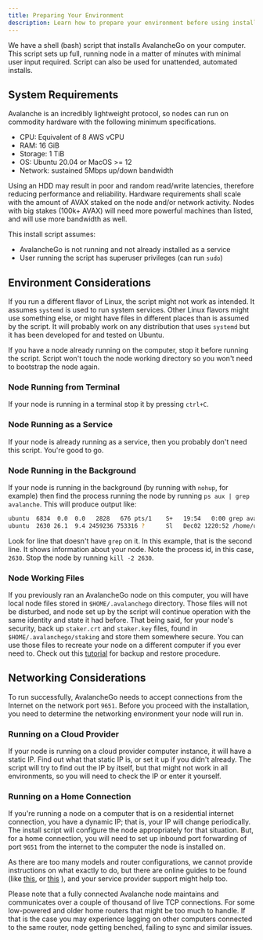 ```yaml
---
title: Preparing Your Environment
description: Learn how to prepare your environment before using install script.
---
```


We have a shell (bash) script that installs AvalancheGo on your computer. This script sets up full, running node in a matter of minutes with minimal user input required. Script can also be used for unattended, automated installs.

System Requirements[​](#system-requirements "Direct link to heading")
---------------------------------------------------------------------

Avalanche is an incredibly lightweight protocol, so nodes can run on commodity hardware with the following minimum specifications.

- CPU: Equivalent of 8 AWS vCPU
- RAM: 16 GiB
- Storage: 1 TiB
- OS: Ubuntu 20.04 or MacOS >= 12
- Network: sustained 5Mbps up/down bandwidth

<Callout type="warn">
Using an HDD may result in poor and random read/write latencies, therefore reducing performance and reliability.
</Callout>

<Callout title="Note">
Hardware requirements shall scale with the amount of AVAX staked on the node and/or network activity. Nodes with big stakes (100k+ AVAX) will need more powerful machines than listed, and will use more bandwidth as well.
</Callout>

This install script assumes:

- AvalancheGo is not running and not already installed as a service
- User running the script has superuser privileges (can run `sudo`)

Environment Considerations[​](#environment-considerations "Direct link to heading")
-----------------------------------------------------------------------------------

If you run a different flavor of Linux, the script might not work as intended. It assumes `systemd` is used to run system services. Other Linux flavors might use something else, or might have files in different places than is assumed by the script. It will probably work on any distribution that uses `systemd` but it has been developed for and tested on Ubuntu.

If you have a node already running on the computer, stop it before running the script. Script won't touch the node working directory so you won't need to bootstrap the node again.

### Node Running from Terminal[​](#node-running-from-terminal "Direct link to heading")

If your node is running in a terminal stop it by pressing `ctrl+C`.

### Node Running as a Service[​](#node-running-as-a-service "Direct link to heading")

If your node is already running as a service, then you probably don't need this script. You're good to go.

### Node Running in the Background[​](#node-running-in-the-background "Direct link to heading")

If your node is running in the background (by running with `nohup`, for example) then find the process running the node by running `ps aux | grep avalanche`. This will produce output like:

```bash
ubuntu  6834  0.0  0.0   2828   676 pts/1    S+   19:54   0:00 grep avalanche
ubuntu  2630 26.1  9.4 2459236 753316 ?      Sl   Dec02 1220:52 /home/ubuntu/build/avalanchego
```

Look for line that doesn't have `grep` on it. In this example, that is the second line. It shows information about your node. Note the process id, in this case, `2630`. Stop the node by running `kill -2 2630`.

### Node Working Files[​](#node-working-files "Direct link to heading")

If you previously ran an AvalancheGo node on this computer, you will have local node files stored in `$HOME/.avalanchego` directory. Those files will not be disturbed, and node set up by the script will continue operation with the same identity and state it had before. That being said, for your node's security, back up `staker.crt` and `staker.key` files, found in `$HOME/.avalanchego/staking` and store them somewhere secure. You can use those files to recreate your node on a different computer if you ever need to. Check out this [tutorial](/nodes/maintain/backup-restore) for backup and restore procedure.

Networking Considerations[​](#networking-considerations "Direct link to heading")
---------------------------------------------------------------------------------

To run successfully, AvalancheGo needs to accept connections from the Internet on the network port `9651`. Before you proceed with the installation, you need to determine the networking environment your node will run in.

### Running on a Cloud Provider[​](#running-on-a-cloud-provider "Direct link to heading")

If your node is running on a cloud provider computer instance, it will have a static IP. Find out what that static IP is, or set it up if you didn't already. The script will try to find out the IP by itself, but that might not work in all environments, so you will need to check the IP or enter it yourself.

### Running on a Home Connection[​](#running-on-a-home-connection "Direct link to heading")

If you're running a node on a computer that is on a residential internet connection, you have a dynamic IP; that is, your IP will change periodically. The install script will configure the node appropriately for that situation. But, for a home connection, you will need to set up inbound port forwarding of port `9651` from the internet to the computer the node is installed on.

As there are too many models and router configurations, we cannot provide instructions on what exactly to do, but there are online guides to be found (like [this](https://www.noip.com/support/knowledgebase/general-port-forwarding-guide/), or [this](https://www.howtogeek.com/66214/how-to-forward-ports-on-your-router/) ), and your service provider support might help too.

<Callout type="warn">
Please note that a fully connected Avalanche node maintains and communicates over a couple of thousand of live TCP connections. For some low-powered and older home routers that might be too much to handle. If that is the case you may experience lagging on other computers connected to the same router, node getting benched, failing to sync and similar issues.
</Callout>